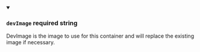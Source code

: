 
<details className="config-field" data-expandable="false" open>
<summary>

### `devImage` <span class="config-field-required" data-required="false">required</span> <span class="config-field-type">string</span> <span class="config-field-default"></span> <span class="config-field-enum"></span>

DevImage is the image to use for this container and will replace the existing image
if necessary.

</summary>



</details>
